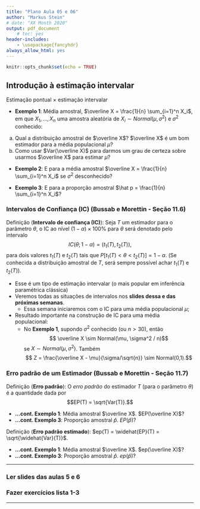 ```yaml
---
title: "Plano Aula 05 e 06"
author: "Markus Stein"
# date: "XX Month 2020"
output: pdf_document
    # toc: yes
header-includes:
    - \usepackage{fancyhdr}
always_allow_html: yes
---
```

\addtolength{\headheight}{0.0cm} 
\pagestyle{fancyplain} 
\lhead{\includegraphics[height=1.5cm]{LogoIME.png}}
\rhead{\includegraphics[height=1.5cm]{images.jpeg}}
\chead{UNIVERSIDADE FEDERAL DO RIO GRANDE DO SUL \\
INSTITUTO DE MATEMÁTICA E ESTATÍSTICA \\
DEPARTAMENTO DE ESTATÍSTICA \\
\vspace{0.3cm}
MAT02215 - Estatística Geral 2 - 2020/1
}
\renewcommand{\headrulewidth}{0pt} 


```r
knitr::opts_chunk$set(echo = TRUE)
```

## Introdução à estimação intervalar

Estimação pontual $\times$ estimação intervalar 

* **Exemplo 1**: Média amostral, $\overline X = \frac{1}{n} \sum_{i=1}^n X_i$, em que $X_1, \ldots, X_n$ uma amostra aleatória de $X_i \sim Normal(\mu, \sigma^2)$ e $\sigma^2$ conhecido:
a. Qual a distribuição amostral de $\overline X$? $\overline X$ é um bom estimador para a média populacional $\mu$?
c. Como usar $Var(\overline X)$ para darmos um grau de certeza sobre usarmos $\overline X$ para estimar $\mu$?  

* **Exemplo 2**: E para a média amostral $\overline X = \frac{1}{n} \sum_{i=1}^n X_i$ se $\sigma^2$ desconhecido?

* **Exemplo 3**: E para a proporção amostral $\hat p = \frac{1}{n} \sum_{i=1}^n X_i$?  

\vspace{1.0cm}


### **Intervalos de Confiança (IC)** (Bussab e Morettin - Seção 11.6)  
Definição (**Intervalo de confiança (IC)**): Seja $T$ um estimador para o parâmetro $\theta$, o IC ao nível $(1-\alpha) \times 100\%$ para $\theta$ será denotado pelo intervalo 
$$IC(\theta; 1-\alpha) = \left( t_1(T) , t_2(T) \right),$$
para dois valores $t_1(T)$ e $t_2(T)$ tais que $P [ t_1(T) < \theta < t_2(T) ] = 1 - \alpha$. (Se conhecida a distribuição amostral de $T$, será sempre possível achar $t_1(T)$ e $t_2(T)$). 

\vspace{0.5cm}

* Esse é um tipo de estimação intervalar (o mais popular em inferência paramétrica clássica)  
* Veremos todas as situações de intervalos nos **slides dessa e das próximas semanas**.  
    + Essa semana iniciaremos com o IC para uma média populacional $\mu$;  
* Resultado importante na construção de IC para uma média populacional:  
    + No **Exemplo 1**, supondo $\sigma^2$ conhecido (ou $n>30$), então
$$ \overline X \sim Normal(\mu, \sigma^2 / n)$$
se $X \sim Normal(\mu, \sigma^2)$. Também
$$ Z = \frac{\overline X - \mu}{\sigma/\sqrt{n}} \sim Normal(0,1).$$


\vspace{0.5cm}

\clearpage

### Erro padrão de um Estimador (Bussab e Morettin - Seção 11.7)

Definição (**Erro padrão**): O *erro padrão* do estimador $T$ (para o parâmetro $\theta$) é a quantidade dada por 
$$EP(T) = \sqrt{Var(T)}.$$

* **...cont. Exemplo 1**: Média amostral $\overline X$. $EP(\overline X)$?  
* **...cont. Exemplo 3**: Proporção amostral $\hat p$. $EP(\hat p)$?

\vspace{0.5cm}
 
Definição (**Erro padrão estimado**): $ep(T) = \widehat{EP}(T) = \sqrt{\widehat{Var}(T)}$. 

\vspace{0.2cm}

* **...cont. Exemplo 1**: Média amostral $\overline X$. $ep(\overline X)$?  
* **...cont. Exemplo 3**: Proporção amostral $\hat p$. $ep(\hat p)$?

\vspace{0.5cm}

***
### Ler slides das aulas 5 e 6
### Fazer exercícios lista 1-3
***


<!-- propriedades dos estimadores -->
